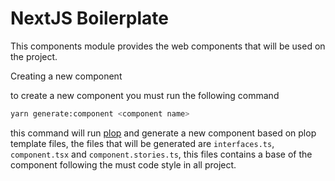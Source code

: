 

<Meta title="NextJS Boilerplate" />

# NextJS Boilerplate

This components module provides the web components that will be used on the project.

<div className="subheading">Creating a new component</div>

to create a new component you must run the following command

```bash
yarn generate:component <component name>
```

this command will run <a target="_blank" href="https://plopjs.com/documentation/">plop</a> and generate a new component based on plop template files,
the files that will be generated are `interfaces.ts`, `component.tsx` and `component.stories.ts`, this files
contains a base of the component following the must code style in all project.
